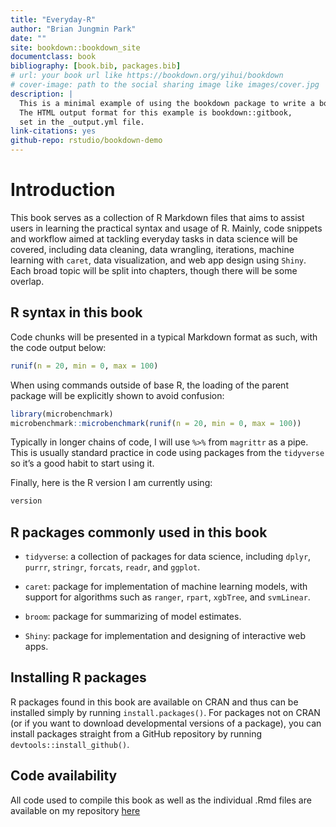 ```yaml
--- 
title: "Everyday-R"
author: "Brian Jungmin Park"
date: ""
site: bookdown::bookdown_site
documentclass: book
bibliography: [book.bib, packages.bib]
# url: your book url like https://bookdown.org/yihui/bookdown
# cover-image: path to the social sharing image like images/cover.jpg
description: |
  This is a minimal example of using the bookdown package to write a book.
  The HTML output format for this example is bookdown::gitbook,
  set in the _output.yml file.
link-citations: yes
github-repo: rstudio/bookdown-demo
---
```


# Introduction

This book serves as a collection of R Markdown files that aims to assist users in learning the practical syntax and usage of R. Mainly, code snippets and workflow aimed at tackling everyday tasks in data science will be covered, including data cleaning, data wrangling, iterations, machine learning with `caret`, data visualization, and web app design using `Shiny`. Each broad topic will be split into chapters, though there will be some overlap.

## R syntax in this book

Code chunks will be presented in a typical Markdown format as such, with the code output below:

```r
runif(n = 20, min = 0, max = 100)
```

When using commands outside of base R, the loading of the parent package will be explicitly shown to avoid confusion:

```r
library(microbenchmark)
microbenchmark::microbenchmark(runif(n = 20, min = 0, max = 100))
```

Typically in longer chains of code, I will use `%>%` from `magrittr` as a pipe. This is usually standard practice in code using packages from the `tidyverse` so it's a good habit to start using it.

Finally, here is the R version I am currently using:

```r
version
```

## R packages commonly used in this book

* `tidyverse`: a collection of packages for data science, including `dplyr`, `purrr`, `stringr`, `forcats`, `readr`, and `ggplot`.

* `caret`: package for implementation of machine learning models, with support for algorithms such as `ranger`, `rpart`, `xgbTree`, and `svmLinear`.

* `broom`: package for summarizing of model estimates.

* `Shiny`: package for implementation and designing of interactive web apps.

## Installing R packages

R packages found in this book are available on CRAN and thus can be installed simply by running `install.packages()`. For packages not on CRAN (or if you want to download developmental versions of a package), you can install packages straight from a GitHub repository by running `devtools::install_github()`. 

## Code availability

All code used to compile this book as well as the individual .Rmd files are available on my repository [here](https://github.com/snowoflondon/everyday-r)
